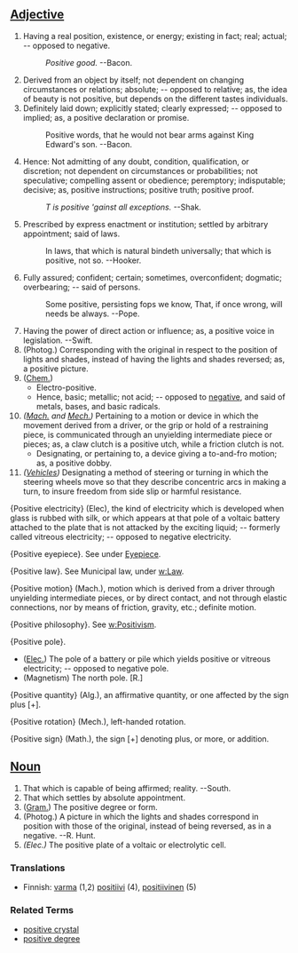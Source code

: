 ==[[Adjective]]==

# Having a real position, existence, or energy; existing in fact; real; actual; -- opposed to negative. 
#:''Positive good.'' --Bacon.
# Derived from an object by itself; not dependent on changing circumstances or relations; absolute; -- opposed to relative; as, the idea of beauty is not positive, but depends on the different tastes individuals.
# Definitely laid down; explicitly stated; clearly expressed; -- opposed to implied; as, a positive declaration or promise.
#:Positive words, that he would not bear arms against King Edward's son.  --Bacon.
# Hence: Not admitting of any doubt, condition, qualification, or discretion; not dependent on circumstances or probabilities; not speculative; compelling assent or obedience; peremptory; indisputable; decisive; as, positive instructions; positive truth; positive proof.
#:''T is positive 'gainst all exceptions.'' --Shak.
# Prescribed by express enactment or institution; settled by arbitrary appointment; said of laws.
#: In laws, that which is natural bindeth universally; that which is positive, not so.       --Hooker.
# Fully assured; confident; certain; sometimes, overconfident; dogmatic; overbearing; -- said of persons.
#: Some positive, persisting fops we know, That, if once wrong, will needs be always.     --Pope.
# Having the power of direct action or influence; as, a positive voice in legislation. --Swift.
# (Photog.) Corresponding with the original in respect to the position of lights and shades, instead of having the lights and shades reversed; as, a positive picture.
# ([[Chem.]])
#* Electro-positive.
#* Hence, basic; metallic; not acid; -- opposed to [[negative]], and said of metals, bases, and basic radicals.
# ''([[Mach.]] and [[Mech.]])'' Pertaining to a motion or device in which the movement derived from a driver, or the grip or hold of a restraining piece, is communicated through an unyielding intermediate piece or pieces; as, a claw clutch is a positive utch, while a friction clutch is not.
#* Designating, or pertaining to, a device giving a to-and-fro motion; as, a positive dobby.
# ''([[Vehicle]]s)'' Designating a method of steering or turning in which the steering wheels move so that they describe concentric arcs in making a turn, to insure freedom from side slip or harmful  resistance.


{Positive electricity} (Elec), the kind of electricity which is developed when glass is rubbed with silk, or which appears at that pole of a voltaic battery attached to the plate that is not attacked by the exciting liquid; -- formerly called vitreous electricity; -- opposed to negative electricity.

{Positive eyepiece}. See under [[Eyepiece]].

{Positive law}. See Municipal law, under [[w:Law]].

{Positive motion} (Mach.), motion which is derived from a driver through unyielding intermediate pieces, or by direct contact, and not through elastic connections, nor by means of friction, gravity, etc.; definite motion.

{Positive philosophy}. See [[w:Positivism]].

{Positive pole}.
* ([[Elec.]]) The pole of a battery or pile which yields      positive or vitreous electricity; -- opposed to negative pole.
* (Magnetism) The north pole. [R.]

{Positive quantity} (Alg.), an affirmative quantity, or one  affected by the sign plus [+].

{Positive rotation} (Mech.), left-handed rotation.

{Positive sign} (Math.), the sign [+] denoting plus, or more, or addition.

==[[Noun]]==

# That which is capable of being affirmed; reality. --South.
# That which settles by absolute appointment.
# ([[Gram.]]) The positive degree or form.
# (Photog.) A picture in which the lights and shades correspond in position with those of the original, instead of being reversed, as in a negative. --R. Hunt.
# ''(Elec.)'' The positive plate of a voltaic or electrolytic  cell.


===Translations===
*Finnish: [[varma]] (1,2) [[positiivi]] (4), [[positiivinen]] (5)

===Related Terms===
*[[positive crystal]]
*[[positive degree]]